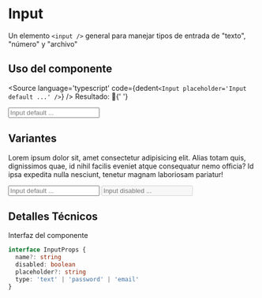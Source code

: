 

<Meta title='Atoms/Input' component={Input} />

# Input

Un elemento `<input />` general para manejar tipos de entrada de "texto", "número" y "archivo"

## Uso del componente

<Source
  language='typescript'
  code={dedent`
    <Input placeholder='Input default ...' />
  `}
/>
Resultado: 🤗{' '}

<Input placeholder='Input default ...' />

## Variantes

Lorem ipsum dolor sit, amet consectetur adipisicing elit. Alias totam quis, dignissimos quae, id nihil facilis eveniet atque consequatur nemo officia? Id ipsa expedita nulla nesciunt, tenetur magnam laboriosam pariatur!

<Canvas>
  <Story name='Default'>
    <Input placeholder='Input default ...' />
  </Story>
  <Story name='Disabled'>
    <Input placeholder='Input disabled ...' disabled={true} />
  </Story>
</Canvas>

## Detalles Técnicos

Interfaz del componente

```ts
interface InputProps {
  name?: string
  disabled: boolean
  placeholder?: string
  type: 'text' | 'password' | 'email'
}
```
